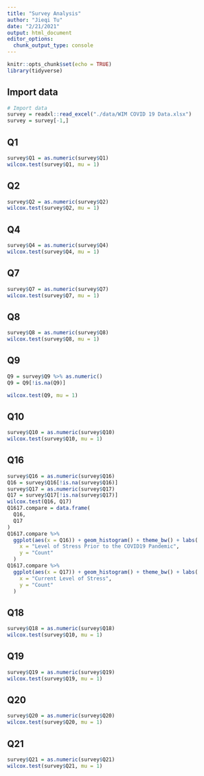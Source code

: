 ```yaml
---
title: "Survey Analysis"
author: "Jieqi Tu"
date: "2/21/2021"
output: html_document
editor_options: 
  chunk_output_type: console
---
```


```r
knitr::opts_chunk$set(echo = TRUE)
library(tidyverse)
```

## Import data
```r
# Import data
survey = readxl::read_excel("./data/WIM COVID 19 Data.xlsx")
survey = survey[-1,]
```

## Q1
```r
survey$Q1 = as.numeric(survey$Q1)
wilcox.test(survey$Q1, mu = 1)
```

## Q2
```r
survey$Q2 = as.numeric(survey$Q2)
wilcox.test(survey$Q2, mu = 1)
```

## Q4
```r
survey$Q4 = as.numeric(survey$Q4)
wilcox.test(survey$Q4, mu = 1)
```

## Q7
```r
survey$Q7 = as.numeric(survey$Q7)
wilcox.test(survey$Q7, mu = 1)
```

## Q8
```r
survey$Q8 = as.numeric(survey$Q8)
wilcox.test(survey$Q8, mu = 1)
```

## Q9
```r
Q9 = survey$Q9 %>% as.numeric()
Q9 = Q9[!is.na(Q9)]

wilcox.test(Q9, mu = 1)
```

## Q10
```r
survey$Q10 = as.numeric(survey$Q10)
wilcox.test(survey$Q10, mu = 1)
```

## Q16 
```r
survey$Q16 = as.numeric(survey$Q16)
Q16 = survey$Q16[!is.na(survey$Q16)]
survey$Q17 = as.numeric(survey$Q17)
Q17 = survey$Q17[!is.na(survey$Q17)]
wilcox.test(Q16, Q17)
Q1617.compare = data.frame(
  Q16,
  Q17
)
Q1617.compare %>% 
  ggplot(aes(x = Q16)) + geom_histogram() + theme_bw() + labs(
    x = "Level of Stress Prior to the COVID19 Pandemic",
    y = "Count"
  )
Q1617.compare %>% 
  ggplot(aes(x = Q17)) + geom_histogram() + theme_bw() + labs(
    x = "Current Level of Stress",
    y = "Count"
  )
```


## Q18
```r
survey$Q18 = as.numeric(survey$Q18)
wilcox.test(survey$Q10, mu = 1)
```

## Q19
```r
survey$Q19 = as.numeric(survey$Q19)
wilcox.test(survey$Q19, mu = 1)
```

## Q20
```r
survey$Q20 = as.numeric(survey$Q20)
wilcox.test(survey$Q20, mu = 1)
```

## Q21
```r
survey$Q21 = as.numeric(survey$Q21)
wilcox.test(survey$Q21, mu = 1)
```
